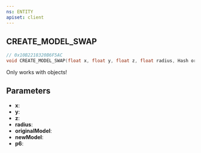 ```yaml
---
ns: ENTITY
apiset: client
---
```

## CREATE_MODEL_SWAP

```c
// 0x10B2218320B6F5AC
void CREATE_MODEL_SWAP(float x, float y, float z, float radius, Hash originalModel, Hash newModel, BOOL p6);
```

Only works with objects!

## Parameters
* **x**:
* **y**:
* **z**:
* **radius**:
* **originalModel**:
* **newModel**:
* **p6**: